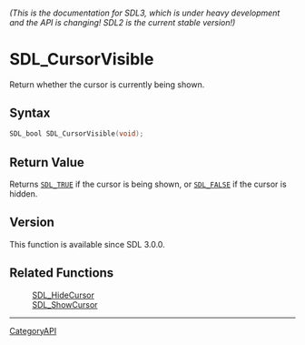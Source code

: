 ====== (This is the documentation for SDL3, which is under heavy development and the API is changing! SDL2 is the current stable version!) ======
= SDL_CursorVisible =

Return whether the cursor is currently being shown.

== Syntax ==

<syntaxhighlight lang='c'>
SDL_bool SDL_CursorVisible(void);
</syntaxhighlight>

== Return Value ==

Returns <code>[[SDL_TRUE]]</code> if the cursor is being shown, or
<code>[[SDL_FALSE]]</code> if the cursor is hidden.

== Version ==

This function is available since SDL 3.0.0.

== Related Functions ==

:[[SDL_HideCursor]]
:[[SDL_ShowCursor]]

----
[[CategoryAPI]]


